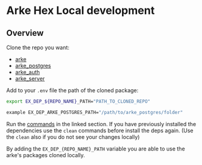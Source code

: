 # Arke Hex Local development

## Overview

Clone the repo you want:
  - [arke](https://github.com/arkemishub/arke)
  - [arke_postgres](https://github.com/arkemishub/arke-postgres)
  - [arke_auth](https://github.com/arkemishub/arke-auth)
  - [arke_server](https://github.com/arkemishub/arke-server)

Add to your `.env` file the path of the cloned package:

```bash
export EX_DEP_${REPO_NAME}_PATH="PATH_TO_CLONED_REPO"

example EX_DEP_ARKE_POSTGRES_PATH="/path/to/arke_postgres/folder"
```

Run the [commands](#start-the-server) in the linked section. If you have previously installed the dependencies use the `clean` commands before install the deps again. (Use the `clean` also if you do not see your changes locally)

By adding the `EX_DEP_{REPO_NAME}_PATH` variable you are able to use the arke's packages cloned locally.

